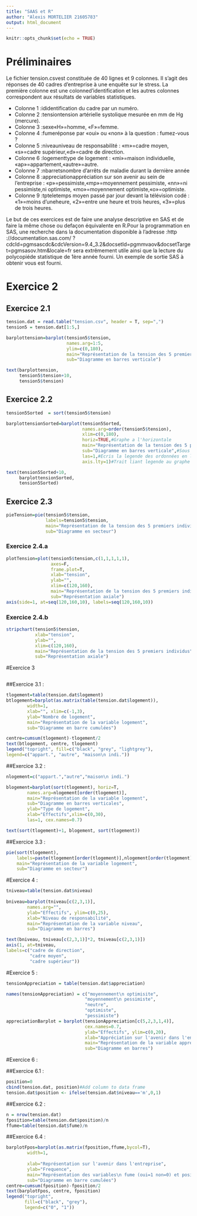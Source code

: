 ```yaml
---
title: "SAAS et R"
author: "Alexis MORTELIER 21605783"
output: html_document
---
```


```r
knitr::opts_chunk$set(echo = TRUE)
```

# Préliminaires

Le fichier tension.csvest constituée de 40 lignes et 9 colonnes.
Il s’agit des réponses de 40 cadres d’entreprise à une enquête sur le stress.
La première colonne est une colonned’identification et les autres colonnes correspondent aux résultats de variables statistiques.

* Colonne 1 :ididentification du cadre par un numéro.
* Colonne 2 :tensiontension artérielle systolique mesurée en mm de Hg (mercure).
* Colonne 3 :sexe«H»=homme, «F»=femme.
* Colonne 4 :fumeréponse par «oui» ou «non» à la question : fumez-vous ?
* Colonne 5 :niveauniveau de responsabilité : «m»=cadre moyen, «s»=cadre supérieur,«d»=cadre de direction.
* Colonne 6 :logementtype de logement : «mi»=maison individuelle, «ap»=appartement,«autre»=autre.
* Colonne 7 :nbarretsnombre d’arrêts de maladie durant la dernière année
* Colonne 8 :appreciationappréciation sur son avenir au sein de l’entreprise : «p»=pessimiste,«mp»=moyennement pessimiste, «nn»=ni pessimiste,ni optimiste, «mo»=moyennement optimiste,«o»=optimiste.
* Colonne 9 :tpteletemps moyen passé par jour devant la télévision codé : «1»=moins d’uneheure, «2»=entre une heure et trois heures, «3»=plus de trois heures.

Le but de ces exercices est de faire une analyse descriptive en SAS et de faire la même chose ou defaçon équivalente en R.Pour la programmation en SAS, une recherche dans la documentation disponible à l’adresse :http ://documentation.sas.com/ ?cdcId=pgmsascdc&cdcVersion=9.4_3.2&docsetId=pgmmvaov&docsetTarget=pgmsasov.htm&locale=fr sera extrêmement utile ainsi que la lecture du polycopiéde statistique de 1ère année fourni. Un exemple de sortie SAS à obtenir vous est fourni.

# Exercice 2

## Exercice 2.1


```r
tension.dat = read.table("tension.csv", header = T, sep=",")
tension5 = tension.dat[1:5,]

barplottension=barplot(tension5$tension,
                       names.arg=1:5,
                       ylim=c(0,180), 
                       main="Représentation de la tension des 5 premiers individus",
                       sub="Diagramme en barres verticale")

text(barplottension,
     tension5$tension+10,
     tension5$tension)

```


## Exercice 2.2

```r
tension5Sorted  = sort(tension5$tension)

barplottensionSorted=barplot(tension5Sorted,
                             names.arg=order(tension5$tension),
                             xlim=c(0,180),
                             horiz=TRUE,#Graphe a l'horizontale
                             main="Représentation de la tension des 5 premiers individus",#Titre du graphe
                             sub="Diagramme en barres verticale",#Sous titre
                             las=1,#Ecris la legende des ordonnées en lecture naturel
                             axis.lty=1)#Trait liant legende au graphe

text(tension5Sorted+10,
     barplottensionSorted,
     tension5Sorted)

```

## Exercice 2.3

```r
pieTension=pie(tension5$tension,
               labels=tension5$tension,
               main="Représentation de la tension des 5 premiers individus",#Titre du graphe
               sub="Diagramme en secteur")


```

### Exercice 2.4.a

```r
plotTension=plot(tension5$tension,c(1,1,1,1,1),
                 axes=F,
                 frame.plot=T,
                 xlab="tension",
                 ylab="",
                 xlim=c(120,160),
                 main="Représentation de la tension des 5 premiers individus",
                 sub="Représentation axiale")
axis(side=1, at=seq(120,160,10), labels=seq(120,160,10))
```

### Exercice 2.4.b

```r

stripchart(tension5$tension,
           xlab="tension",
           ylab="",
           xlim=c(120,160),
           main="Représentation de la tension des 5 premiers individus",
           sub="Représentation axiale")

```

#Exercice 3
```r


```
##Exercice 3.1 :
```r
tlogement=table(tension.dat$logement)
btlogement=barplot(as.matrix(table(tension.dat$logement)),
        width=1,
        xlab="", xlim=c(-1,3),
        ylab="Nombre de logement",
        main="Représentation de la variable logement",
        sub="Diagramme en barre cumulées")

centre=cumsum(tlogement)-tlogement/2
text(btlogement, centre, tlogement)
legend("topright", fill=c("black", "grey", "lightgrey"), 
legend=c("appart.", "autre", "maison\n indi."))
```

##Exercice 3.2 :
```r
nlogement=c("appart.","autre","maison\n indi.")

blogement=barplot(sort(tlogement), horiz=T,
        names.arg=nlogement[order(tlogement)],
        main="Représentation de la variable logement",
        sub="Diagramme en barres verticales",
        ylab="Type de logement",
        xlab="Effectifs",xlim=c(0,30),
        las=1, cex.names=0.7)

text(sort(tlogement)+1, blogement, sort(tlogement))
```

##Exercice 3.3 :
```r
pie(sort(tlogement), 
    labels=paste(tlogement[order(tlogement)],nlogement[order(tlogement)], sep=" "),
    main="Représentation de la variable logement",
    sub="Diagramme en secteur")
```


#Exercice 4 :

```r
tniveau=table(tension.dat$niveau)
  
bniveau=barplot(tniveau[c(2,3,1)],
        names.arg="",
        ylab="Effectifs", ylim=c(0,25),
        xlab="Niveau de responsabilité",
        main="Représentation de la variable niveau",
        sub="Diagramme en barres")

text(bniveau, tniveau[c(2,3,1)]*2, tniveau[c(2,3,1)])
axis(1, at=tniveau,
labels=c("cadre de direction",
         "cadre moyen",
         "cadre supérieur"))
```

#Exercice 5 :

```r
tensionAppreciation = table(tension.dat$appreciation)

names(tensionAppreciation) = c("moyennement\n optimisite",
                              "moyennement\n pessimiste",
                              "neutre",
                              "optimiste",
                              "pessimiste")
appreciationBarplot = barplot(tensionAppreciation[c(5,2,3,1,4)],
                              cex.names=0.7,
                              ylab="Effectifs", ylim=c(0,20),
                              xlab="Appréciation sur l'avenir dans l'entreprise",
                              main="Représentation de la variable appréciation",
                              sub="Diagramme en barres")
```

#Exercice 6 :

##Exercice 6.1 :
```r
position=0
cbind(tension.dat, position)#Add column to data frame
tension.dat$position <- ifelse(tension.dat$niveau=='m',0,1)
```
##Exercice 6.2 :
```r
n = nrow(tension.dat)
fposition=table(tension.dat$position)/n
ffume=table(tension.dat$fume)/n
```

##Exercice 6.4 :
```r
barplotFpos=barplot(as.matrix(fposition,ffume,bycol=T),
        width=1,
        
        xlab="Représentation sur l'avenir dans l'entreprise",
        ylab="Frequence",
        main="Représentation des variables\n fume (oui=1 non=0) et position (cadremoyen=0 sinon 1)",
        sub="Diagramme en barre cumulées")
centre=cumsum(fposition)-fposition/2
text(barplotFpos, centre, fposition)
legend("topright",
       fill=c("black", "grey"), 
       legend=c("0", "1"))
```
